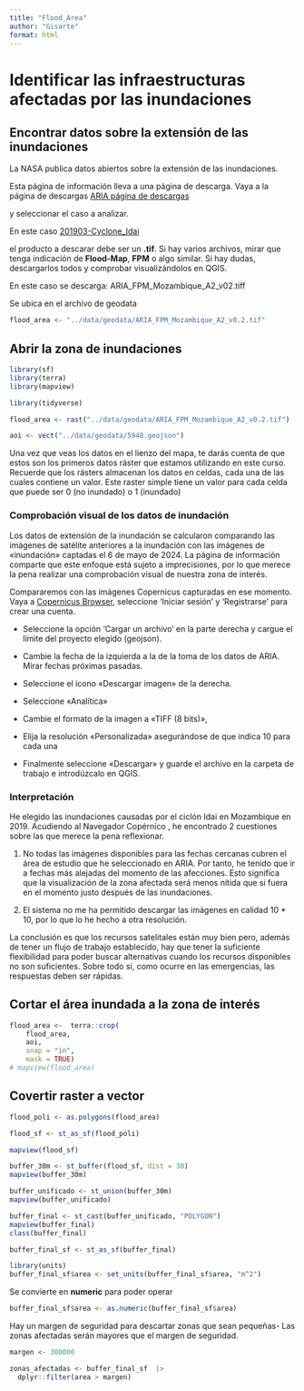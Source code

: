 ```yaml
---
title: "Flood_Area"
author: "Gisarte"
format: html
---
```


# Identificar las infraestructuras afectadas por las inundaciones

## Encontrar datos sobre la extensión de las inundaciones

La NASA publica datos abiertos sobre la extensión de las inundaciones.

Esta página de información lleva a una página de descarga. Vaya a la página de descargas [ARIA página de descargas](https://aria-share.jpl.nasa.gov/)

y seleccionar el caso a analizar.

En este caso [201903-Cyclone_Idai](https://aria-share.jpl.nasa.gov/201903-Cyclone_Idai/)

el producto a descarar debe ser un **.tif**. Si hay varios archivos, mirar que tenga indicación de **Flood-Map**, **FPM** o algo similar. Si hay dudas, descargarlos todos y comprobar visualizándolos en QGIS.

En este caso se descarga: ARIA_FPM_Mozambique_A2_v02.tiff

Se ubica en el archivo de geodata

```r
flood_area <- "../data/geodata/ARIA_FPM_Mozambique_A2_v0.2.tif"
```

## Abrir la zona de inundaciones

```r
library(sf)
library(terra)
library(mapview)

library(tidyverse)
```


```r
flood_area <- rast("../data/geodata/ARIA_FPM_Mozambique_A2_v0.2.tif")

aoi <- vect("../data/geodata/5948.geojson")
```


Una vez que veas los datos en el lienzo del mapa, te darás cuenta de que estos son los primeros datos ráster que estamos utilizando en este curso. Recuerde que los rásters almacenan los datos en celdas, cada una de las cuales contiene un valor. Este raster simple tiene un valor para cada celda que puede ser 0 (no inundado) o 1 (inundado)

### Comprobación visual de los datos de inundación

Los datos de extensión de la inundación se calcularon comparando las imágenes de satélite anteriores a la inundación con las imágenes de «inundación» captadas el 6 de mayo de 2024. La página de información comparte que este enfoque está sujeto a imprecisiones, por lo que merece la pena realizar una comprobación visual de nuestra zona de interés.

Compararemos con las imágenes Copernicus capturadas en ese momento. Vaya a [Copernicus Browser](https://browser.dataspace.copernicus.eu), seleccione 'Iniciar sesión' y 'Registrarse' para crear una cuenta.

-   Seleccione la opción 'Cargar un archivo' en la parte derecha y cargue el límite del proyecto elegido (geojson).

-   Cambie la fecha de la izquierda a la de la toma de los datos de ARIA. Mirar fechas próximas pasadas.

-   Seleccione el icono «Descargar imagen» de la derecha.

-   Seleccione «Analítica»

-   Cambie el formato de la imagen a «TIFF (8 bits)»,

-   Elija la resolución «Personalizada» asegurándose de que indica 10 para cada una

-   Finalmente seleccione «Descargar» y guarde el archivo en la carpeta de trabajo e introdúzcalo en QGIS.



### Interpretación

He elegido las inundaciones causadas por el ciclón Idai en Mozambique en 2019. Acudiendo al Navegador Copérnico , he encontrado 2 cuestiones sobre las que merece la pena reflexionar.


1. No todas las imágenes disponibles para las fechas cercanas cubren el área de estudio que he seleccionado en ARIA. Por tanto, he tenido que ir a fechas más alejadas del momento de las afecciones. Esto significa que la visualización de la zona afectada será menos nítida que si fuera en el momento justo después de las inundaciones.


2. El sistema no me ha permitido descargar las imágenes en calidad 10 * 10, por lo que lo he hecho a otra resolución.


La conclusión es que los recursos satelitales están muy bien pero, además de tener un flujo de trabajo establecido, hay que tener la suficiente flexibilidad para poder buscar alternativas cuando los recursos disponibles no son suficientes. Sobre todo si, como ocurre en las emergencias, las respuestas deben ser rápidas.


## Cortar el área inundada a la zona de interés


```r
flood_area <-  terra::crop(
    flood_area,
    aoi,
    snap = "in",
    mask = TRUE)
# mapview(flood_area)
```

## Covertir raster a vector

```r
flood_poli <- as.polygons(flood_area)
```


```r
flood_sf <- st_as_sf(flood_poli)

mapview(flood_sf)
```
```r
buffer_30m <- st_buffer(flood_sf, dist = 30)
mapview(buffer_30m)
```


```r
buffer_unificado <- st_union(buffer_30m)
mapview(buffer_unificado)
```

```r
buffer_final <- st_cast(buffer_unificado, "POLYGON")
mapview(buffer_final)
class(buffer_final)
```

```r
buffer_final_sf <- st_as_sf(buffer_final)

```

```r
library(units)
buffer_final_sf$area <- set_units(buffer_final_sf$area, "m^2")

```


Se convierte en **numeric** para poder operar

```r
buffer_final_sf$area <- as.numeric(buffer_final_sf$area)

```

Hay un margen de seguridad para descartar zonas que sean pequeñas-
Las zonas afectadas serán mayores que el margen de seguridad.

```r
margen <- 300000
```


```r
zonas_afectadas <- buffer_final_sf  |> 
  dplyr::filter(area > margen)

```


